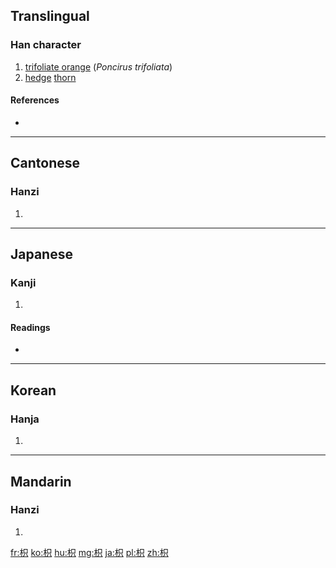 ==Translingual==

===Han character===
{{Han char|rn=75|rad=木|as=05|sn=9|four=4698<sub>0</sub>|canj=木口金 (DRC)|ids=⿰[[木]][[只]]}}

# [[w:Trifoliate orange|trifoliate orange]] (''Poncirus trifoliata'')
# [[hedge]] [[thorn]]

====References====
* {{Han ref|kx=0517.070|dkj=14583|dj=0905.040|hdz=21183.050|uh=67B3|ud=26547|bh=CF4C|bd=53068}}

----

==Cantonese==

===Hanzi===
{{yue-hanzi|jyut=[[zi2]], [[zat1]]|y=ji2, jat1}}

# {{defn|lang=yue|sort=木05}}

----

==Japanese==

===Kanji===
{{ja-kanji|grade=|rs=木05}}

# {{defn|lang=ja|sort=木05}}

====Readings====
* {{ja-readings|on=[[き]] (ki), [[し]] (shi)|kun=[[からたち]] (karatachi)}}

----

==Korean==

===Hanja===
{{ko-hanja|hangeul=[[지]], [[기]]|eumhun=|rv=ji, gi|mr=chi, ki|y=ci, ki}}

# {{defn|lang=ko|sort=木05}}

----

==Mandarin==

===Hanzi===
{{cmn-hanzi|pin=[[zhǐ]] ([[zhi3]]), [[zhī]] ([[zhi1]])|wg=chih<sup>3</sup>, chih<sup>1</sup>}}

# {{defn|lang=cmn|sort=木05}}

[[fr:枳]]
[[ko:枳]]
[[hu:枳]]
[[mg:枳]]
[[ja:枳]]
[[pl:枳]]
[[zh:枳]]
